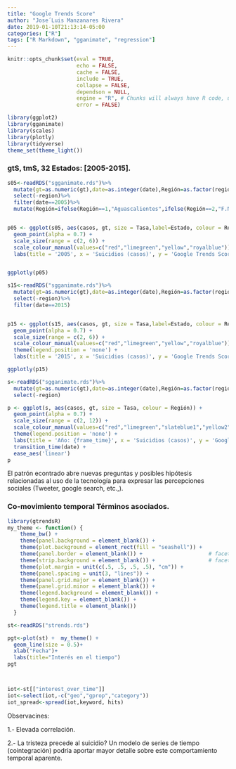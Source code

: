 ```yaml
---
title: "Google Trends Score"
author: "Jose´Luis Manzanares Rivera"
date: 2019-01-10T21:13:14-05:00
categories: ["R"]
tags: ["R Markdown", "gganimate", "regression"]
---
```


```r
knitr::opts_chunk$set(eval = TRUE, 
                      echo = FALSE, 
                      cache = FALSE,
                      include = TRUE,
                      collapse = FALSE,
                      dependson = NULL,
                      engine = "R", # Chunks will always have R code, unless noted
                      error = FALSE)                     

```


```r

library(ggplot2)
library(gganimate)
library(scales)
library(plotly)
library(tidyverse)
theme_set(theme_light())
```


### gtS, tmS, 32 Estados: [2005-2015].

```r
s05<-readRDS("sgganimate.rds")%>%
  mutate(gt=as.numeric(gt),date=as.integer(date),Región=as.factor(region))%>%
  select(-region)%>%
  filter(date==2005)%>%
  mutate(Región=ifelse(Región==1,"Aguascalientes",ifelse(Región==2,"F.Norte",ifelse(Región==3,"F.Sur","centro"))))


p05 <- ggplot(s05, aes(casos, gt, size = Tasa,label=Estado, colour = Región)) +
  geom_point(alpha = 0.7) +
  scale_size(range = c(2, 6)) +
  scale_colour_manual(values=c("red","limegreen","yellow","royalblue"))  +
  labs(title = '2005', x = 'Suicidios (casos)', y = 'Google Trends Score')


ggplotly(p05)
```



```r



s15<-readRDS("sgganimate.rds")%>%
  mutate(gt=as.numeric(gt),date=as.integer(date),Región=as.factor(region))%>%
  select(-region)%>%
  filter(date==2015)


p15 <- ggplot(s15, aes(casos, gt, size = Tasa,label=Estado, colour = Región)) +
  geom_point(alpha = 0.7) +
  scale_size(range = c(2, 6)) +
  scale_colour_manual(values=c("red","limegreen","yellow","royalblue")) +
  theme(legend.position = 'none') +
  labs(title = '2015', x = 'Suicidios (casos)', y = 'Google Trends Score') 

ggplotly(p15)
```

```r
s<-readRDS("sgganimate.rds")%>%
  mutate(gt=as.numeric(gt),date=as.integer(date),Región=as.factor(region))%>%
  select(-region)

p <- ggplot(s, aes(casos, gt, size = Tasa, colour = Región)) +
  geom_point(alpha = 0.7) +
  scale_size(range = c(2, 12)) +
  scale_colour_manual(values=c("red","limegreen","slateblue1","yellow2")) +
  theme(legend.position = 'none') +
  labs(title = 'Año: {frame_time}', x = 'Suicidios (casos)', y = 'Google Trends Score') +
  transition_time(date) +
  ease_aes('linear')
p
```


El patrón econtrado  abre nuevas preguntas y posibles hipótesis relacionadas al uso de la tecnología para expresar las percepciones sociales (Tweeter, google search, etc.,). 

### Co-movimiento temporal  Términos asociados. 

```r
library(gtrendsR)
my_theme <- function() {
    theme_bw() +
    theme(panel.background = element_blank()) +
    theme(plot.background = element_rect(fill = "seashell")) +
    theme(panel.border = element_blank()) +                     # facet border
    theme(strip.background = element_blank()) +                 # facet title background
    theme(plot.margin = unit(c(.5, .5, .5, .5), "cm")) +
    theme(panel.spacing = unit(3, "lines")) +
    theme(panel.grid.major = element_blank()) +
    theme(panel.grid.minor = element_blank()) +
    theme(legend.background = element_blank()) +
    theme(legend.key = element_blank()) +
    theme(legend.title = element_blank())
  }

st<-readRDS("strends.rds")

pgt<-plot(st) +  my_theme() +
  geom_line(size = 0.5)+
  xlab("Fecha")+
  labs(title="Interés en el tiempo")
pgt



iot<-st[["interest_over_time"]]
iot<-select(iot,-c("geo","gprop","category"))
iot_spread<-spread(iot,keyword, hits)


```


Observacines:

1.- Elevada correlación.

2.- La tristeza precede al suicidio? Un modelo de series de tiempo (cointegración) podría aportar mayor detalle sobre este comportamiento temporal aparente.


